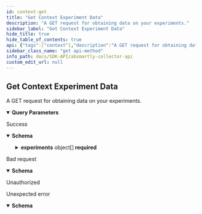 ```yaml
---
id: context-get
title: "Get Context Experiment Data"
description: "A GET request for obtaining data on your experiments."
sidebar_label: "Get Context Experiment Data"
hide_title: true
hide_table_of_contents: true
api: {"tags":["context"],"description":"A GET request for obtaining data on your experiments.","operationId":"contextGet","parameters":[{"name":"environment","in":"query","required":false,"description":"An environment to filter the results by. These can be found and created in your ABsmartly Web Console settings.","example":"development","schema":{"type":"string"}},{"name":"application","in":"query","required":false,"description":"An application to filter the results by. These can be found and created in your ABsmartly Web Console settings.","example":"www","schema":{"type":"string"}}],"responses":{"200":{"description":"Success","content":{"application/json":{"schema":{"type":"object","required":["experiments"],"properties":{"experiments":{"type":"array","items":{"type":"object","required":["id","name","iteration","unitType","environment","seed","split","trafficSeed","trafficSplit","fullOnVariant","applications","variants","audience","audienceStrict"],"properties":{"id":{"type":"integer","example":123},"name":{"type":"string","example":"exp_banner_color"},"iteration":{"type":"integer","example":0},"unitType":{"type":"string","example":"user_id"},"environment":{"type":"string","example":"production"},"seed":{"type":"integer","format":"int64","example":9453674179528},"split":{"type":"array","items":{"type":"number","format":"double"},"example":[0.5,0.5]},"trafficSeed":{"type":"integer","format":"int64","example":-56241591889905},"trafficSplit":{"type":"array","items":{"type":"number","format":"double"},"example":[0,1]},"fullOnVariant":{"type":"integer","format":"int32","minimum":0,"maximum":127,"example":1},"applications":{"type":"array","items":{"type":"object","required":["name"],"properties":{"name":{"type":"string","example":"website"}},"title":"ExperimentApplication"}},"variants":{"type":"array","items":{"type":"object","required":["name"],"properties":{"name":{"type":"string","example":"treatment"},"config":{"type":"string","nullable":true,"example":"{\"color\":\"red\"}"}},"title":"ExperimentVariant"}},"audience":{"type":"string","example":"{ \"filter\": [{ \"gt\": [{ \"var\": \"age\" }, { \"value\": 20 }] }] }"},"audienceStrict":{"type":"boolean","example":false}},"title":"ContextExperiment"}}},"title":"ContextGetResponse"}}}},"400":{"description":"Bad request","content":{"application/json":{"schema":{"type":"object","required":["code","message"],"properties":{"code":{"type":"integer","format":"int64"},"message":{"type":"string"}},"title":"Error"}}}},"401":{"description":"Unauthorized"},"default":{"description":"Unexpected error","content":{"application/json":{"schema":{"type":"object","required":["code","message"],"properties":{"code":{"type":"integer","format":"int64"},"message":{"type":"string"}},"title":"Error"}}}}},"method":"get","path":"/context","servers":[{"url":"https://sandbox.absmartly.io/v1"}],"security":[{"ApiKey":[]}],"securitySchemes":{"ApiKey":{"type":"apiKey","name":"X-API-Key","in":"header","required":true}},"info":{"title":"ABsmartly Collector API","version":"1.0.0","description":"An OpenAPI Specification that describes the ABsmartly Collector API. This API is mainly used when using ABsmartly in a language that does not yet have a supported SDK.","contact":{"name":"API Support","email":"api@absmartly.com"},"license":{"name":"Proprietary"}},"postman":{"name":"Get Context Experiment Data","description":{"content":"A GET request for obtaining data on your experiments.","type":"text/plain"},"url":{"path":["context"],"host":["{{baseUrl}}"],"query":[{"disabled":false,"description":{"content":"An environment to filter the results by. These can be found and created in your ABsmartly Web Console settings.","type":"text/plain"},"key":"environment","value":""},{"disabled":false,"description":{"content":"An application to filter the results by. These can be found and created in your ABsmartly Web Console settings.","type":"text/plain"},"key":"application","value":""}],"variable":[]},"header":[{"key":"Accept","value":"application/json"}],"method":"GET"}}
sidebar_class_name: "get api-method"
info_path: docs/SDK-API/absmartly-collector-api
custom_edit_url: null
---
```



## Get Context Experiment Data



A GET request for obtaining data on your experiments.

<details style={{"marginBottom":"1rem"}} data-collapsed={false} open={true}><summary style={{}}><strong>Query Parameters</strong></summary><div><ul><ParamsItem className={"paramsItem"} param={{"name":"environment","in":"query","required":false,"description":"An environment to filter the results by. These can be found and created in your ABsmartly Web Console settings.","example":"development","schema":{"type":"string"}}}></ParamsItem><ParamsItem className={"paramsItem"} param={{"name":"application","in":"query","required":false,"description":"An application to filter the results by. These can be found and created in your ABsmartly Web Console settings.","example":"www","schema":{"type":"string"}}}></ParamsItem></ul></div></details><div><ApiTabs><TabItem label={"200"} value={"200"}><div>

Success

</div><div><MimeTabs schemaType={"response"}><TabItem label={"application/json"} value={"application/json"}><SchemaTabs><TabItem label={"Schema"} value={"Schema"}><details style={{}} data-collapsed={false} open={true}><summary style={{"textAlign":"left"}}><strong>Schema</strong></summary><div style={{"textAlign":"left","marginLeft":"1rem"}}></div><ul style={{"marginLeft":"1rem"}}><SchemaItem collapsible={true} className={"schemaItem"}><details style={{}}><summary style={{}}><strong>experiments</strong><span style={{"opacity":"0.6"}}> object[]</span><strong style={{"fontSize":"var(--ifm-code-font-size)","color":"var(--openapi-required)"}}> required</strong></summary><div style={{"marginLeft":"1rem"}}><li><div style={{"fontSize":"var(--ifm-code-font-size)","opacity":"0.6","marginLeft":"-.5rem","paddingBottom":".5rem"}}>Array [</div></li><SchemaItem collapsible={false} name={"id"} required={true} schemaName={"integer"} qualifierMessage={undefined} schema={{"type":"integer","example":123}}></SchemaItem><SchemaItem collapsible={false} name={"name"} required={true} schemaName={"string"} qualifierMessage={undefined} schema={{"type":"string","example":"exp_banner_color"}}></SchemaItem><SchemaItem collapsible={false} name={"iteration"} required={true} schemaName={"integer"} qualifierMessage={undefined} schema={{"type":"integer","example":0}}></SchemaItem><SchemaItem collapsible={false} name={"unitType"} required={true} schemaName={"string"} qualifierMessage={undefined} schema={{"type":"string","example":"user_id"}}></SchemaItem><SchemaItem collapsible={false} name={"environment"} required={true} schemaName={"string"} qualifierMessage={undefined} schema={{"type":"string","example":"production"}}></SchemaItem><SchemaItem collapsible={false} name={"seed"} required={true} schemaName={"int64"} qualifierMessage={undefined} schema={{"type":"integer","format":"int64","example":9453674179528}}></SchemaItem><SchemaItem collapsible={false} name={"split"} required={true} schemaName={"double[]"} qualifierMessage={undefined} schema={{"type":"array","items":{"type":"number","format":"double"},"example":[0.5,0.5]}}></SchemaItem><SchemaItem collapsible={false} name={"trafficSeed"} required={true} schemaName={"int64"} qualifierMessage={undefined} schema={{"type":"integer","format":"int64","example":-56241591889905}}></SchemaItem><SchemaItem collapsible={false} name={"trafficSplit"} required={true} schemaName={"double[]"} qualifierMessage={undefined} schema={{"type":"array","items":{"type":"number","format":"double"},"example":[0,1]}}></SchemaItem><SchemaItem collapsible={false} name={"fullOnVariant"} required={true} schemaName={"int32"} qualifierMessage={"**Possible values:** `<= 127`"} schema={{"type":"integer","format":"int32","minimum":0,"maximum":127,"example":1}}></SchemaItem><SchemaItem collapsible={true} className={"schemaItem"}><details style={{}}><summary style={{}}><strong>applications</strong><span style={{"opacity":"0.6"}}> object[]</span><strong style={{"fontSize":"var(--ifm-code-font-size)","color":"var(--openapi-required)"}}> required</strong></summary><div style={{"marginLeft":"1rem"}}><li><div style={{"fontSize":"var(--ifm-code-font-size)","opacity":"0.6","marginLeft":"-.5rem","paddingBottom":".5rem"}}>Array [</div></li><SchemaItem collapsible={false} name={"name"} required={true} schemaName={"string"} qualifierMessage={undefined} schema={{"type":"string","example":"website"}}></SchemaItem><li><div style={{"fontSize":"var(--ifm-code-font-size)","opacity":"0.6","marginLeft":"-.5rem"}}>]</div></li></div></details></SchemaItem><SchemaItem collapsible={true} className={"schemaItem"}><details style={{}}><summary style={{}}><strong>variants</strong><span style={{"opacity":"0.6"}}> object[]</span><strong style={{"fontSize":"var(--ifm-code-font-size)","color":"var(--openapi-required)"}}> required</strong></summary><div style={{"marginLeft":"1rem"}}><li><div style={{"fontSize":"var(--ifm-code-font-size)","opacity":"0.6","marginLeft":"-.5rem","paddingBottom":".5rem"}}>Array [</div></li><SchemaItem collapsible={false} name={"name"} required={true} schemaName={"string"} qualifierMessage={undefined} schema={{"type":"string","example":"treatment"}}></SchemaItem><SchemaItem collapsible={false} name={"config"} required={false} schemaName={"string"} qualifierMessage={undefined} schema={{"type":"string","nullable":true,"example":"{\"color\":\"red\"}"}}></SchemaItem><li><div style={{"fontSize":"var(--ifm-code-font-size)","opacity":"0.6","marginLeft":"-.5rem"}}>]</div></li></div></details></SchemaItem><SchemaItem collapsible={false} name={"audience"} required={true} schemaName={"string"} qualifierMessage={undefined} schema={{"type":"string","example":"{ \"filter\": [{ \"gt\": [{ \"var\": \"age\" }, { \"value\": 20 }] }] }"}}></SchemaItem><SchemaItem collapsible={false} name={"audienceStrict"} required={true} schemaName={"boolean"} qualifierMessage={undefined} schema={{"type":"boolean","example":false}}></SchemaItem><li><div style={{"fontSize":"var(--ifm-code-font-size)","opacity":"0.6","marginLeft":"-.5rem"}}>]</div></li></div></details></SchemaItem></ul></details></TabItem><TabItem label={"Example (from schema)"} value={"Example (from schema)"}><ResponseSamples responseExample={"{\n  \"experiments\": [\n    {\n      \"id\": 123,\n      \"name\": \"exp_banner_color\",\n      \"iteration\": 0,\n      \"unitType\": \"user_id\",\n      \"environment\": \"production\",\n      \"seed\": 9453674179528,\n      \"split\": [\n        0.5,\n        0.5\n      ],\n      \"trafficSeed\": -56241591889905,\n      \"trafficSplit\": [\n        0,\n        1\n      ],\n      \"fullOnVariant\": 1,\n      \"applications\": [\n        {\n          \"name\": \"website\"\n        }\n      ],\n      \"variants\": [\n        {\n          \"name\": \"treatment\",\n          \"config\": \"{\\\"color\\\":\\\"red\\\"}\"\n        }\n      ],\n      \"audience\": \"{ \\\"filter\\\": [{ \\\"gt\\\": [{ \\\"var\\\": \\\"age\\\" }, { \\\"value\\\": 20 }] }] }\",\n      \"audienceStrict\": false\n    }\n  ]\n}"} language={"json"}></ResponseSamples></TabItem></SchemaTabs></TabItem></MimeTabs></div></TabItem><TabItem label={"400"} value={"400"}><div>

Bad request

</div><div><MimeTabs schemaType={"response"}><TabItem label={"application/json"} value={"application/json"}><SchemaTabs><TabItem label={"Schema"} value={"Schema"}><details style={{}} data-collapsed={false} open={true}><summary style={{"textAlign":"left"}}><strong>Schema</strong></summary><div style={{"textAlign":"left","marginLeft":"1rem"}}></div><ul style={{"marginLeft":"1rem"}}><SchemaItem collapsible={false} name={"code"} required={true} schemaName={"int64"} qualifierMessage={undefined} schema={{"type":"integer","format":"int64"}}></SchemaItem><SchemaItem collapsible={false} name={"message"} required={true} schemaName={"string"} qualifierMessage={undefined} schema={{"type":"string"}}></SchemaItem></ul></details></TabItem><TabItem label={"Example (from schema)"} value={"Example (from schema)"}><ResponseSamples responseExample={"{\n  \"code\": 0,\n  \"message\": \"string\"\n}"} language={"json"}></ResponseSamples></TabItem></SchemaTabs></TabItem></MimeTabs></div></TabItem><TabItem label={"401"} value={"401"}><div>

Unauthorized

</div><div></div></TabItem><TabItem label={"default"} value={"default"}><div>

Unexpected error

</div><div><MimeTabs schemaType={"response"}><TabItem label={"application/json"} value={"application/json"}><SchemaTabs><TabItem label={"Schema"} value={"Schema"}><details style={{}} data-collapsed={false} open={true}><summary style={{"textAlign":"left"}}><strong>Schema</strong></summary><div style={{"textAlign":"left","marginLeft":"1rem"}}></div><ul style={{"marginLeft":"1rem"}}><SchemaItem collapsible={false} name={"code"} required={true} schemaName={"int64"} qualifierMessage={undefined} schema={{"type":"integer","format":"int64"}}></SchemaItem><SchemaItem collapsible={false} name={"message"} required={true} schemaName={"string"} qualifierMessage={undefined} schema={{"type":"string"}}></SchemaItem></ul></details></TabItem><TabItem label={"Example (from schema)"} value={"Example (from schema)"}><ResponseSamples responseExample={"{\n  \"code\": 0,\n  \"message\": \"string\"\n}"} language={"json"}></ResponseSamples></TabItem></SchemaTabs></TabItem></MimeTabs></div></TabItem></ApiTabs></div>

